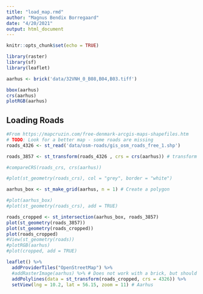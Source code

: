 ```yaml
---
title: "load_map.rmd"
author: "Magnus Bendix Borregaard"
date: "4/20/2021"
output: html_document
---
```


```r
knitr::opts_chunk$set(echo = TRUE)
```

```r
library(raster)
library(sf)
library(leaflet)

aarhus <- brick('data/32VNH_0_B08,B04,B03.tiff')

bbox(aarhus)
crs(aarhus)
plotRGB(aarhus)
```

## Loading Roads
```r

#From https://mapcruzin.com/free-denmark-arcgis-maps-shapefiles.htm
# TODO: Look for a better map - some roads are missing
roads_4326 <- st_read('data/osm-roads/gis_osm_roads_free_1.shp')

roads_3857 <- st_transform(roads_4326 , crs = crs(aarhus)) # transform roads crs to match raster

#compareCRS(roads_crs, crs(aarhus))

#plot(st_geometry(roads_crs), col = "grey", border = "white")

aarhus_box <- st_make_grid(aarhus, n = 1) # Create a polygon 

#plot(aarhus_box)
#plot(st_geometry(roads_crs), add = TRUE)

roads_cropped <- st_intersection(aarhus_box, roads_3857)
plot(st_geometry(roads_3857))
plot(st_geometry(roads_cropped))
plot(roads_cropped)
#View(st_geometry(roads))
#plotRGB(aarhus)
#plot(cropped, add = TRUE)

leaflet() %>%
  addProviderTiles("OpenStreetMap") %>%
  #addRasterImage(aarhus) %>% # Does not work with a brick, but should work with the raster heatmap
  addPolylines(data = st_transform(roads_cropped, crs = 4326)) %>%
  setView(lng = 10.2, lat = 56.15, zoom = 11) # Aarhus
  

```